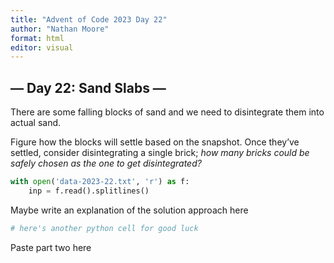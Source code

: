 ```yaml
---
title: "Advent of Code 2023 Day 22"
author: "Nathan Moore"
format: html
editor: visual
---
```


## --- Day 22: Sand Slabs ---

There are some falling blocks of sand and we need to disintegrate them into actual sand.

Figure how the blocks will settle based on the snapshot. Once they've settled, consider disintegrating a single brick; *how many bricks could be safely chosen as the one to get disintegrated?*

```python

with open('data-2023-22.txt', 'r') as f:
    inp = f.read().splitlines()

```

Maybe write an explanation of the solution approach here

```python
# here's another python cell for good luck

```

Paste part two here
